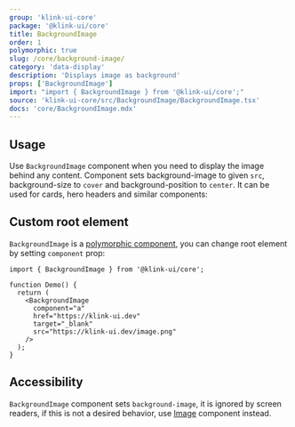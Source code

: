 ```yaml
---
group: 'klink-ui-core'
package: '@klink-ui/core'
title: BackgroundImage
order: 1
polymorphic: true
slug: /core/background-image/
category: 'data-display'
description: 'Displays image as background'
props: ['BackgroundImage']
import: "import { BackgroundImage } from '@klink-ui/core';"
source: 'klink-ui-core/src/BackgroundImage/BackgroundImage.tsx'
docs: 'core/BackgroundImage.mdx'
---
```



## Usage

Use `BackgroundImage` component when you need to display the image behind any content.
Component sets background-image to given `src`, background-size to `cover` and background-position to `center`.
It can be used for cards, hero headers and similar components:

<Demo data={BackgroundImageDemos.usage} />

## Custom root element

`BackgroundImage` is a [polymorphic component](/guides/polymorphic/), you can change root element by setting `component` prop:

```tsx
import { BackgroundImage } from '@klink-ui/core';

function Demo() {
  return (
    <BackgroundImage
      component="a"
      href="https://klink-ui.dev"
      target="_blank"
      src="https://klink-ui.dev/image.png"
    />
  );
}
```

## Accessibility

`BackgroundImage` component sets `background-image`, it is ignored by screen readers,
if this is not a desired behavior, use [Image](/core/image/) component instead.
